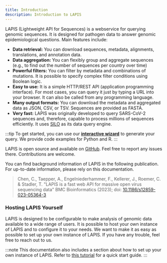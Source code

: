 ```yaml
---
title: Introduction
description: Introduction to LAPIS
---
```


LAPIS (Lightweight API for Sequences) is a webservice for querying genomic sequences. It is designed for pathogen data
to answer genomic epidemiological questions. Main features include:

- **Data retrieval:** You can download sequences, metadata, alignments, translations, and annotation data.
- **Data aggregation:** You can flexibly group and aggregate sequences (e.g., to find out the number of sequences per
  country over time)
- **Powerful filters:** You can filter by metadata and combinations of mutations. It is possible to specify complex
  filter conditions using Boolean logic.
- **Easy to use:** It is a simple HTTP/REST API (application programming interface). For most cases, you can query it
  just by typing a URL into your browser. It can also be called from any programming language.
- **Many output formats:** You can download the metadata and aggregated data as JSON, CSV, or TSV. Sequences are
  provided as FASTA.
- **Very fast:** LAPIS was originally developed to query SARS-CoV-2 sequences and, therefore, capable to process
  millions of sequences efficiently. It uses [SILO](https://github.com/GenSpectrum/LAPIS-SILO) as its data query
  engine.

:::tip
To get started, you can use our [**interactive wizard**](./generate-your-request) to generate your query.
We provide code examples for Python and R.
:::

LAPIS is open source and available on [GitHub](https://github.com/GenSpectrum/LAPIS).
Feel free to report any issues there. Contributions are welcome.

You can find background information of LAPIS in the following publication.
For up-to-date information, please rely on this documentation.

> Chen, C., Taepper, A., Engelniederhammer, F., Kellerer, J., Roemer, C. & Stadler, T. "LAPIS is a fast web API for
> massive open virus sequencing data" BMC Bioinformatics (2023); doi:
> [10.1186/s12859-023-05364-3](https://doi.org/10.1186/s12859-023-05364-3)

### Hosting LAPIS Yourself

LAPIS is designed to be configurable to make analysis of genomic data available to a wide range of users.
It is possible to host your own instance of LAPIS and to configure it to your needs.
We want to make it as easy as possible to set up your own instance of LAPIS.
If you have any trouble, feel free to reach out to us.

:::note
This documentation also includes a section about how to set up your own instance of LAPIS.
Refer to [this tutorial](../maintainer-docs/tutorials/start-lapis-and-silo) for a quick start guide.
:::
